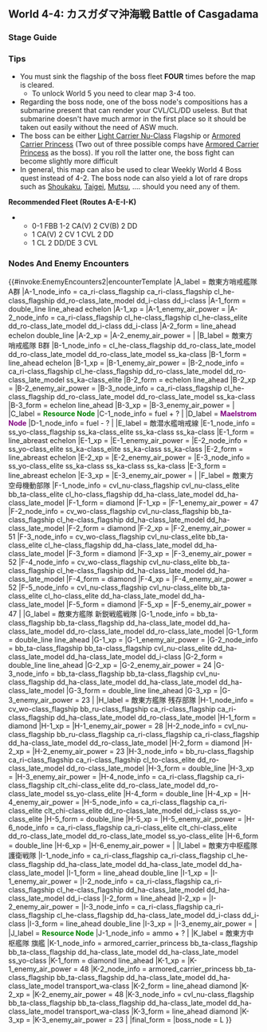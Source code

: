 ==World 4-4: カスガダマ沖海戦 Battle of Casgadama==
{{LabSortieworld
| map = 4-4_Map.png
| difficulty = ☆ ☆ ☆ ☆ ☆ ☆ ☆ ☆
| item = {{fuel}} {{steel}}
| exp = 340
| code = カスガダマ沖海戦 ([[wikipedia:Battle_of_Madagascar|Casgadama Island Naval Battle]])
| jptext = カレー洋西方の敵哨戒線を突破、カスガダマ島沖へ侵攻し、敵東方艦隊の中枢部隊を撃滅せよ！
| entext = Break through the enemy picket line in the Western Curry Ocean and destroy the core of the enemy fleet off the coast of Casgadama!
| aircon = {{AirControlSystem
| Fleet = 2CV XX CL 2DD<br/>2CV XX CA(V) 2DD
| Route = A-E-I-K
| Map = 4-4 
| AS = 72
}}
}}
===Stage Guide===
{{MapBranchingTable
|title = 4-4 Branching Rules
|expand = true
|id = 4-4
|0 -> A, B = 
* Go to A if DD+DE ≥ 2
* Otherwise, random between A and B

|A -> E = * Fixed Route

|B -> A, D/storm, F = 
* Go to A if (F)BB(V)+CV(L/B) ≥ 4
* Otherwise, random between D and F

| E -> C/resource, G, I =
* Go to G if (F)BB(V)+CV(L/B) ≥ 4
* Meet '''ANY''' of the following to go to I
** DD+DE ≥ 2 '''AND''' contain either of CA(V) or CL
**Fleet contains either of CA(V) or CL '''AND''' CA(V)+CVL ≤ 2, no CLT
* Go to C if DE ≥ 3
* Otherwise, random routing

|F -> H, I = * Random Routing

|G -> C/resource, I, J/resource = * Random Routing

|I -> H, K = 
* Meet '''ANY''' of the following to go to K
** DD+DE ≥ 2 '''AND''' CV(B) = 2
** DD+DE ≥ 2 '''AND''' CA(V) = 2
** No CV(B), fleet contains CL '''AND''' DD+DE ≥ 2
* Otherwise, random routing
}}

===Tips===
*You must sink the flagship of the boss fleet '''FOUR''' times before the map is cleared.
**To unlock World 5 you need to clear map 3-4 too.
*Regarding the boss node, one of the boss node's compositions has a submarine present that can render your CVL/CL/DD useless. But that submarine doesn't have much armor in the first place so it should be taken out easily without the need of ASW much.
*The boss can be either [[Light Carrier Nu-Class]] Flagship or [[Armored Carrier Princess]] (Two out of three possible comps have [[Armored Carrier Princess]] as the boss). If you roll the latter one, the boss fight can become slightly more difficult
*In general, this map can also be used to clear Weekly World 4 Boss quest instead of 4-2. The boss node can also yield a lot of rare drops such as [[Shoukaku]], [[Taigei]], [[Mutsu]], .... should you need any of them.
'''Recommended Fleet (Routes A-E-I-K)'''
**0-1 FBB 1-2 CA(V) 2 CV(B) 2 DD
**1 CA(V) 2 CV 1 CVL 2 DD
**1 CL 2 DD/DE 3 CVL

===Nodes And Enemy Encounters===
{{#invoke:EnemyEncounters2|encounterTemplate
|A_label = 敵東方哨戒艦隊 A群
|A-1_node_info = ca_ri-class_flagship ca_ri-class_flagship cl_he-class_flagship dd_ro-class_late_model dd_i-class dd_i-class
|A-1_form = double_line line_ahead echelon
|A-1_xp =
|A-1_enemy_air_power =
|A-2_node_info = ca_ri-class_flagship cl_he-class_flagship cl_he-class_elite dd_ro-class_late_model dd_i-class dd_i-class
|A-2_form = line_ahead echelon double_line
|A-2_xp =
|A-2_enemy_air_power =
|
|B_label = 敵東方哨戒艦隊 B群
|B-1_node_info = cl_he-class_flagship dd_ro-class_late_model dd_ro-class_late_model dd_ro-class_late_model ss_ka-class
|B-1_form = line_ahead echelon
|B-1_xp =
|B-1_enemy_air_power =
|B-2_node_info = ca_ri-class_flagship cl_he-class_flagship dd_ro-class_late_model dd_ro-class_late_model ss_ka-class_elite
|B-2_form = echelon line_ahead
|B-2_xp =
|B-2_enemy_air_power =
|B-3_node_info = ca_ri-class_flagship cl_he-class_flagship dd_ro-class_late_model dd_ro-class_late_model ss_ka-class
|B-3_form = echelon line_ahead
|B-3_xp =
|B-3_enemy_air_power =
|
|C_label = '''<span style="color:green">Resource Node</span>'''
|C-1_node_info = fuel + ?
|
|D_label = '''<span style="color:purple">Maelstrom Node</span>'''
|D-1_node_info = fuel - ?
|
|E_label = 敵潜水艦哨戒線
|E-1_node_info = ss_yo-class_flagship ss_ka-class_elite ss_ka-class ss_ka-class
|E-1_form = line_abreast echelon
|E-1_xp =
|E-1_enemy_air_power =
|E-2_node_info = ss_yo-class_elite ss_ka-class_elite ss_ka-class ss_ka-class
|E-2_form = line_abreast echelon
|E-2_xp =
|E-2_enemy_air_power =
|E-3_node_info = ss_yo-class_elite ss_ka-class ss_ka-class ss_ka-class
|E-3_form = line_abreast echelon
|E-3_xp =
|E-3_enemy_air_power =
|
|F_label = 敵東方空母機動部隊
|F-1_node_info = cvl_nu-class_flagship cvl_nu-class_elite bb_ta-class_elite cl_ho-class_flagship dd_ha-class_late_model dd_ha-class_late_model
|F-1_form = diamond
|F-1_xp =
|F-1_enemy_air_power = 47
|F-2_node_info = cv_wo-class_flagship cvl_nu-class_flagship bb_ta-class_flagship cl_he-class_flagship dd_ha-class_late_model dd_ha-class_late_model
|F-2_form = diamond
|F-2_xp =
|F-2_enemy_air_power = 51
|F-3_node_info = cv_wo-class_flagship cvl_nu-class_elite bb_ta-class_elite cl_he-class_flagship dd_ha-class_late_model dd_ha-class_late_model
|F-3_form = diamond
|F-3_xp =
|F-3_enemy_air_power = 52
|F-4_node_info = cv_wo-class_flagship cvl_nu-class_elite bb_ta-class_flagship cl_he-class_flagship dd_ha-class_late_model dd_ha-class_late_model
|F-4_form = diamond
|F-4_xp =
|F-4_enemy_air_power = 52
|F-5_node_info = cvl_nu-class_flagship cvl_nu-class_elite bb_ta-class_elite cl_ho-class_elite dd_ha-class_late_model dd_ha-class_late_model
|F-5_form = diamond
|F-5_xp =
|F-5_enemy_air_power = 47
|
|G_label = 敵東方艦隊 新鋭戦艦戦隊
|G-1_node_info = bb_ta-class_flagship bb_ta-class_flagship dd_ha-class_late_model dd_ha-class_late_model dd_ro-class_late_model dd_ro-class_late_model
|G-1_form = double_line line_ahead
|G-1_xp =
|G-1_enemy_air_power =
|G-2_node_info = bb_ta-class_flagship bb_ta-class_flagship cvl_nu-class_elite dd_ha-class_late_model dd_ha-class_late_model dd_i-class
|G-2_form = double_line line_ahead
|G-2_xp =
|G-2_enemy_air_power = 24
|G-3_node_info = bb_ta-class_flagship bb_ta-class_flagship cvl_nu-class_flagship dd_ha-class_late_model dd_ha-class_late_model dd_ha-class_late_model
|G-3_form = double_line line_ahead
|G-3_xp =
|G-3_enemy_air_power = 23
|
|H_label = 敵東方艦隊 残存部隊
|H-1_node_info = cv_wo-class_flagship bb_ru-class_flagship ca_ri-class_flagship ca_ri-class_flagship dd_ha-class_late_model dd_ro-class_late_model
|H-1_form = diamond
|H-1_xp =
|H-1_enemy_air_power = 28
|H-2_node_info = cvl_nu-class_flagship bb_ru-class_flagship ca_ri-class_flagship ca_ri-class_flagship dd_ha-class_late_model dd_ro-class_late_model
|H-2_form = diamond
|H-2_xp =
|H-2_enemy_air_power = 23
|H-3_node_info = bb_ru-class_flagship ca_ri-class_flagship ca_ri-class_flagship cl_to-class_elite dd_ro-class_late_model dd_ro-class_late_model
|H-3_form = double_line
|H-3_xp =
|H-3_enemy_air_power =
|H-4_node_info = ca_ri-class_flagship ca_ri-class_flagship clt_chi-class_elite dd_ro-class_late_model dd_ro-class_late_model ss_yo-class_elite
|H-4_form = double_line
|H-4_xp =
|H-4_enemy_air_power =
|H-5_node_info = ca_ri-class_flagship ca_ri-class_elite clt_chi-class_elite dd_ro-class_late_model dd_i-class ss_yo-class_elite
|H-5_form = double_line
|H-5_xp =
|H-5_enemy_air_power =
|H-6_node_info = ca_ri-class_flagship ca_ri-class_elite clt_chi-class_elite dd_ro-class_late_model dd_ro-class_late_model ss_yo-class_elite
|H-6_form = double_line
|H-6_xp =
|H-6_enemy_air_power =
|
|I_label = 敵東方中枢艦隊 護衛戦隊
|I-1_node_info = ca_ri-class_flagship ca_ri-class_flagship cl_he-class_flagship dd_ha-class_late_model dd_ha-class_late_model dd_ha-class_late_model
|I-1_form = line_ahead double_line
|I-1_xp =
|I-1_enemy_air_power =
|I-2_node_info = ca_ri-class_flagship ca_ri-class_flagship cl_he-class_flagship dd_ha-class_late_model dd_ha-class_late_model dd_i-class
|I-2_form = line_ahead
|I-2_xp =
|I-2_enemy_air_power =
|I-3_node_info = ca_ri-class_flagship ca_ri-class_flagship cl_he-class_flagship dd_ha-class_late_model dd_i-class dd_i-class
|I-3_form = line_ahead double_line
|I-3_xp =
|I-3_enemy_air_power =
|
|J_label = '''<span style="color:green">Resource Node</span>'''
|J-1_node_info = ammo + ?
|
|K_label = 敵東方中枢艦隊 旗艦
|K-1_node_info = armored_carrier_princess bb_ta-class_flagship bb_ta-class_flagship dd_ha-class_late_model dd_ha-class_late_model ss_yo-class
|K-1_form = diamond line_ahead
|K-1_xp =
|K-1_enemy_air_power = 48
|K-2_node_info = armored_carrier_princess bb_ta-class_flagship bb_ta-class_flagship dd_ha-class_late_model dd_ha-class_late_model transport_wa-class
|K-2_form = line_ahead diamond
|K-2_xp =
|K-2_enemy_air_power = 48
|K-3_node_info = cvl_nu-class_flagship bb_ta-class_flagship bb_ta-class_flagship dd_ha-class_late_model dd_ha-class_late_model transport_wa-class
|K-3_form = line_ahead diamond
|K-3_xp =
|K-3_enemy_air_power = 23
|
|final_form = 
|boss_node = L
}}

{{:{{BASEPAGENAME}}/4-4/Drop list}}